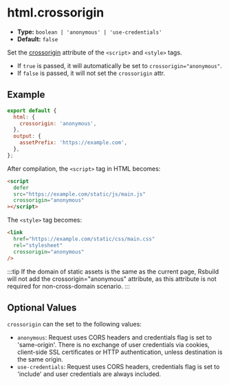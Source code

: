 # html.crossorigin

- **Type:** `boolean | 'anonymous' | 'use-credentials'`
- **Default:** `false`

Set the [crossorigin](https://developer.mozilla.org/en-US/docs/Web/HTML/Attributes/crossorigin) attribute of the `<script>` and `<style>` tags.

- If `true` is passed, it will automatically be set to `crossorigin="anonymous"`.
- If `false` is passed, it will not set the `crossorigin` attr.

## Example

```js
export default {
  html: {
    crossorigin: 'anonymous',
  },
  output: {
    assetPrefix: 'https://example.com',
  },
};
```

After compilation, the `<script>` tag in HTML becomes:

```html
<script
  defer
  src="https://example.com/static/js/main.js"
  crossorigin="anonymous"
></script>
```

The `<style>` tag becomes:

```html
<link
  href="https://example.com/static/css/main.css"
  rel="stylesheet"
  crossorigin="anonymous"
/>
```

:::tip
If the domain of static assets is the same as the current page, Rsbuild will not add the crossorigin="anonymous" attribute, as this attribute is not required for non-cross-domain scenario.
:::

## Optional Values

`crossorigin` can the set to the following values:

- `anonymous`: Request uses CORS headers and credentials flag is set to 'same-origin'. There is no exchange of user credentials via cookies, client-side SSL certificates or HTTP authentication, unless destination is the same origin.
- `use-credentials`: Request uses CORS headers, credentials flag is set to 'include' and user credentials are always included.
